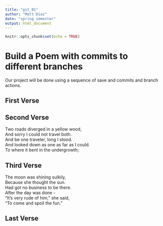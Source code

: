 ```yaml
---
title: "git_01"
author: "Matt Diaz"
date: "spring semester"
output: html_document
---
```


```r
knitr::opts_chunk$set(echo = TRUE)
```
# Build a Poem with commits to different branches
Our project will be done using a sequence of save and commits and branch actions.
<!-- Do not modify or change any text in "!--" bracketed areas such as this --- these are instructions to
you, if you change any of this the git program will notice it and compromise your git merging strategy !-->

## First Verse 
<!--Put the first five lines of a poem by Lewis Carrol in this section!-->

## Second Verse
<!--Put the first five lines of a poem by Robert Frost here!-->

Two roads diverged in a yellow wood,    
And sorry I could not travel both.   
And be one traveler, long I stood.   
And looked down as one as far as I could.   
To where it bent in the undergrowth; 

## Third Verse
<!--Put the first two verses of The Walrus and the Carpenter here!-->

The moon was shining sulkily,    
Because she thought the sun.   
Had got no business to be there.     
After the day was done -    
"It's very rude of him," she said,    
"To come and spoil the fun." 

## Last Verse
<!--Put a short poem you created using chatGPT of 20 to 30 lines,here!-->
